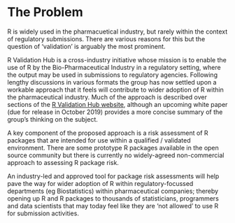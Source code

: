 # The Problem
<!-- 
Outlining the issue / weak point / problem to be solved by this proposal. This should be a compelling section that sets the reader up for the next section - the proposed solution!

It is important to cover:

 - [ ] What the problem is
 - [ ] Who it affects
 - [ ] Have there been previous attempts to resolve the problem
 - [ ] Why it should be tackled
-->

R is widely used in the pharmacuetical industry, but rarely within the context of regulatory submissions.  There are various reasons for this but the question of 'validation' is arguably the most prominent.

R Validation Hub is a cross-industry initiative whose mission is to enable the use of R by the Bio-Pharmaceutical Industry in a regulatory setting, where the output may be used in submissions to regulatory agencies.  Following lengthy discussions in various formats the group has now settled upon a workable approach that it feels will contribute to wider adoption of R within the pharmaceutical industry.  Much of the approach is described over sections of the [R Validation Hub website](https://www.pharmar.org/), although an upcoming white paper (due for release in October 2019) provides a more concise summary of the group's thinking on the subject.

A key component of the proposed approach is a risk assessment of R packages that are intended for use within a qualified / validated environment.  There are some prototype R packages available in the open source community but there is currently no widely-agreed non-commercial approach to assessing R package risk.  

An industry-led and approved tool for package risk assessments will help pave the way for wider adoption of R within regulatory-focussed departments (eg Biostatistics) within pharmaceutical companies; thereby opening up R and R packages to thousands of statisticians, programmers and data scientists that may today feel like they are 'not allowed' to use R for submission activities.
